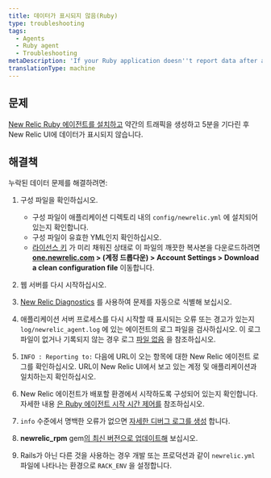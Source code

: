```yaml
---
title: 데이터가 표시되지 않음(Ruby)
type: troubleshooting
tags:
  - Agents
  - Ruby agent
  - Troubleshooting
metaDescription: 'If your Ruby application doesn''t report data after a few minutes, try these troubleshooting steps.'
translationType: machine
---
```


## 문제

[New Relic Ruby 에이전트를 설치하고](/docs/agents/ruby-agent/installation-configuration/ruby-agent-installation) 약간의 트래픽을 생성하고 5분을 기다린 후 New Relic UI에 데이터가 표시되지 않습니다.

## 해결책

누락된 데이터 문제를 해결하려면:

1. 구성 파일을 확인하십시오.

   * 구성 파일이 애플리케이션 디렉토리 내의 `config/newrelic.yml` 에 설치되어 있는지 확인합니다.
   * 구성 파일이 유효한 YML인지 확인하십시오.
   * [라이선스 키](/docs/apis/intro-apis/new-relic-api-keys/#ingest-license-key) 가 미리 채워진 상태로 이 파일의 깨끗한 복사본을 다운로드하려면 **[one.newrelic.com](https://one.newrelic.com) > (계정 드롭다운) > Account Settings > Download a clean configuration file** 이동합니다.

2. 웹 서버를 다시 시작하십시오.

3. [New Relic Diagnostics](/docs/agents/manage-apm-agents/troubleshooting/new-relic-diagnostics) 를 사용하여 문제를 자동으로 식별해 보십시오.

4. 애플리케이션 서버 프로세스를 다시 시작할 때 표시되는 오류 또는 경고가 있는지 `log/newrelic_agent.log` 에 있는 에이전트의 로그 파일을 검사하십시오. 이 로그 파일이 없거나 기록되지 않는 경우 로그 [파일 없음](/docs/agents/ruby-agent/troubleshooting/no-log-file-ruby) 을 참조하십시오.

5. `INFO : Reporting to:` 다음에 URL이 오는 항목에 대한 New Relic 에이전트 로그를 확인하십시오. URL이 New Relic UI에서 보고 있는 계정 및 애플리케이션과 일치하는지 확인하십시오.

6. New Relic 에이전트가 배포할 환경에서 시작하도록 구성되어 있는지 확인합니다. 자세한 내용 [은 Ruby 에이전트 시작 시간 제어를](/docs/agents/ruby-agent/troubleshooting/controlling-when-ruby-agent-starts) 참조하십시오.

7. `info` 수준에서 명백한 오류가 없으면 [자세한 디버그 로그를 생성](/docs/agents/ruby-agent/troubleshooting/generating-logs-troubleshooting-ruby) 합니다.

8. **newrelic_rpm** gem[의 최신 버전으로 업데이트해](/docs/agents/ruby-agent/installation-configuration/updating-deprecated-ruby-agents#update) 보십시오.

9. Rails가 아닌 다른 것을 사용하는 경우 개발 또는 프로덕션과 같이 `newrelic.yml` 파일에 나타나는 환경으로 `RACK_ENV` 을 설정합니다.